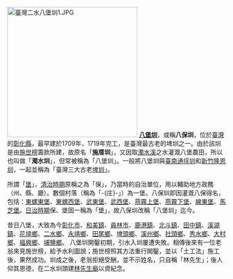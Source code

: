 [[File:臺灣二水八堡圳1.JPG|300px]]
'''[[八堡圳|八堡圳]]'''，或稱'''八保圳'''，位於[[臺灣|臺灣]]的[[彰化縣|彰化縣]]，最早建於1709年，1719年完工，是臺灣最古老的埤圳之一。由於該圳是由[[施世榜|施世榜]]籌款所建，故原名「'''施厝圳'''」，又因取[[濁水溪|濁水溪]]之水灌溉八堡農田，所以也叫做「'''濁水圳'''」，但常被稱為「八堡圳」。一般將八堡圳與[[臺南|臺南]][[通垺圳|通垺圳]]和[[新竹|新竹]][[隆恩圳_(新竹)|隆恩圳]]，一起並稱為「臺灣三大古老[[埤圳|埤圳]]」。

所謂「[[堡里|堡]]」，[[台灣清治時期|清治時期]]原稱之為「保」，乃當時的自治單位，用以輔助地方政務（州、縣、廳）。數個村落（稱為「-{庄}-」）為一堡。八保圳即因灌溉八保得名，包括：[[東螺東堡|東螺東堡]]、[[東螺西堡|東螺西堡]]、[[武東堡|武東堡]]、[[武西堡|武西堡]]、[[燕霧上堡|燕霧上堡]]、[[燕霧下堡|燕霧下堡]]、[[線東堡|線東堡]]、[[馬芝堡|馬芝堡]]。[[台灣日治時期|日治時期]]保、堡固一稱為「堡」，故八保圳改稱「八堡圳」迄今。

昔日八堡，大致為今[[彰化市|彰化市]]、[[和美鎮|和美鎮]]、[[員林市|員林市]]、[[鹿港鎮|鹿港鎮]]、[[北斗鎮_(台灣)|北斗鎮]]、[[田中鎮|田中鎮]]、[[溪湖鎮|溪湖鎮]]、[[花壇鄉|花壇鄉]]、[[二水鄉|二水鄉]]、[[永靖鄉|永靖鄉]]、[[田尾鄉|田尾鄉]]、[[埤頭鄉|埤頭鄉]]、[[溪州鄉|溪州鄉]]、[[社頭鄉|社頭鄉]]、[[秀水鄉_(台灣)|秀水鄉]]、[[大村鄉_(台灣)|大村鄉]]、[[福興鄉_(台灣)|福興鄉]]、[[埔鹽鄉|埔鹽鄉]]。
八堡圳開鑿初期，引水入圳屢遭失敗。相傳後來有一位老翁來見施世榜，給予水利圖說；施世榜照其方法重行開鑿，並以「土工法」施工後，果然成功。圳成之後，老翁拒絕受酬，並不示姓名，只自稱「林先生」；後人仰其恩德，在二水圳頭建[[林先生廟|林先生廟]]以資紀念。